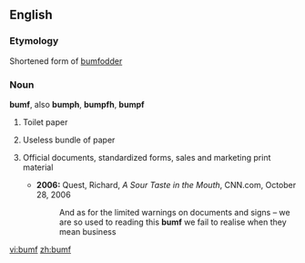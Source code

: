 ==English==

===Etymology===
Shortened form of [[bumfodder]]

===Noun===
'''bumf''', also '''bumph''', '''bumpfh''', '''bumpf'''

# {{UK}} {{uncountable}} Toilet paper
# {{UK}} Useless bundle of paper
# {{uncountable}} Official documents, standardized forms, sales and marketing print material
#*'''2006:''' Quest, Richard, ''A Sour Taste in the Mouth'', CNN.com, October 28, 2006
#*:And as for the limited warnings on documents and signs – we are so used to reading this '''bumf''' we fail to realise when they mean business

[[vi:bumf]]
[[zh:bumf]]